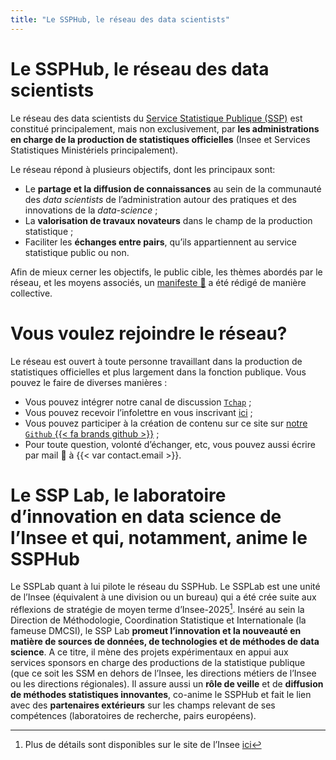 ```yaml
---
title: "Le SSPHub, le réseau des data scientists"
---
```


# Le SSPHub, le réseau des data scientists

Le réseau des data scientists du [Service Statistique Publique (SSP)](https://www.insee.fr/fr/information/1302192) est constitué principalement, mais non exclusivement, par **les administrations en charge de la production de statistiques officielles**
(Insee et Services Statistiques Ministériels principalement). 

Le réseau répond à plusieurs objectifs, dont les principaux sont:

- Le **partage et la diffusion de connaissances** au sein de la communauté des _data scientists_ de l'administration autour des pratiques et des innovations de la _data-science_ ;
- La **valorisation de travaux novateurs** dans le champ de la production statistique ;
- Faciliter les **échanges entre pairs**, qu'ils appartiennent au service statistique public ou non. 

Afin de mieux cerner les objectifs, le public cible, les thèmes abordés par le réseau, et les moyens associés, un [manifeste 📜](manifeste.html) a été rédigé de manière collective.  

# Vous voulez rejoindre le réseau? 

Le réseau est ouvert à toute personne travaillant dans la production de statistiques officielles et plus largement dans la fonction publique. Vous pouvez le faire de diverses manières : 

- Vous pouvez intégrer notre canal de discussion [`Tchap`]({{< var contact.tchap >}}) ;
- Vous pouvez recevoir l'infolettre en vous inscrivant [ici]({{< var signup.form >}}) ;
- Vous pouvez participer à la création de contenu sur ce site sur [notre `Github` {{< fa brands github >}}](https://github.com/InseeFrLab/ssphub) ;
- Pour toute question, volonté d'échanger, etc, vous pouvez aussi écrire par mail 📧 à {{< var contact.email >}}. 

# Le SSP Lab, le laboratoire d'innovation en data science de l'Insee et qui, notamment, anime le SSPHub 

Le SSPLab quant à lui pilote le réseau du SSPHub. Le SSPLab est une unité de l'Insee (équivalent à une division ou un bureau) qui a été crée suite aux réflexions de stratégie de moyen terme d’Insee-2025[^1]. Inséré au sein la Direction de Méthodologie, Coordination Statistique et Internationale (la fameuse DMCSI), le SSP Lab **promeut l’innovation et la nouveauté en matière de sources de données, de technologies et de méthodes de data science**. A ce titre, il mène des projets expérimentaux en appui aux services sponsors en charge des productions de la statistique publique (que ce soit les SSM en dehors de l'Insee, les directions métiers de l'Insee ou les directions régionales). Il assure aussi un **rôle de veille** et de **diffusion de méthodes statistiques innovantes**, co-anime le SSPHub et fait le lien avec des **partenaires extérieurs** sur les champs relevant de ses compétences (laboratoires de recherche, pairs européens).

[^1]: Plus de détails sont disponibles sur le site de l'Insee [ici](https://www.insee.fr/fr/information/3559883)
